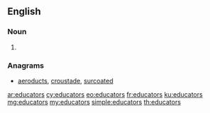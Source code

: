 ==English==

===Noun===
{{head|en|noun plural form}}

# {{plural of|educator|lang=en}}

===Anagrams===
* [[aeroducts#English|aeroducts]], [[croustade#English|croustade]], [[surcoated#English|surcoated]]

[[ar:educators]]
[[cy:educators]]
[[eo:educators]]
[[fr:educators]]
[[ku:educators]]
[[mg:educators]]
[[my:educators]]
[[simple:educators]]
[[th:educators]]